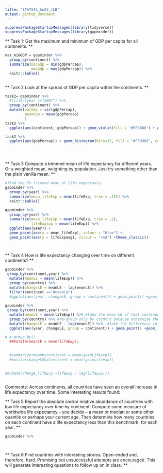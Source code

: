 ```yaml
---
title: "STAT545_hw03_JLB"
output: github_document
---
```

```r
suppressPackageStartupMessages(library(tidyverse)) 
suppressPackageStartupMessages(library(gapminder))
```


** Task 1: Get the maximum and minimum of GDP per capita for all continents. **  

```r
max_minGDP = gapminder %>%
  group_by(continent) %>% 
  summarize(minGdp = min(gdpPercap),
            maxGdp = max(gdpPercap)) %>% 
  knitr::kable()
  
```

** Task 2 Look at the spread of GDP per capita within the continents. **  
```r
task2= gapminder %>% 
  #filter(year =="2007") %>% 
  group_by(continent) %>% 
  mutate(varGdp = var(gdpPercap),
         meanGdp = mean(gdpPercap)
         ) 
task2 %>% 
  ggplot(aes(continent, gdpPercap)) + geom_violin(fill = "#FF3366") + geom_jitter(alpha = 0.2) +scale_y_log10() 

task2 %>% 
  ggplot(aes(gdpPercap)) + geom_histogram(bins=15, fill = "#FF3366", colour = "black") + facet_wrap(~continent) + scale_x_log10()

  
  
```

** Task 3 Compute a trimmed mean of life expectancy for different years. Or a weighted mean, weighting by population. Just try something other than the plain vanilla mean. **   
```r
#find the 5% trimmed mean of life expectancy. 
gapminder %>%
  group_by(year) %>%
  summarize(mean_lifeExp = mean(lifeExp, trim = .15)) %>% 
  knitr::kable() 
  
gapminder %>%
  group_by(year) %>%
  summarize(mean_lifeExp = mean(lifeExp, trim = .2),
            lifeExpavg = mean(lifeExp)) %>% 
  ggplot(aes(year)) +
  geom_point(aes(y = mean_lifeExp), colour = "blue") +
  geom_point(aes(y = lifeExpavg), colour = "red") +theme_classic()

  
```

** Task 4 How is life expectancy changing over time on different continents? **  
```r
  
gapminder %>% 
 group_by(continent,year) %>% 
  mutate(meanLE = mean(lifeExp)) %>% 
  group_by(country) %>% 
  mutate(changeLE = meanLE - lag(meanLE)) %>% 
  filter(continent =="Oceania")
  #ggplot(aes(year, changeLE, group = continent)) + geom_point() +geom_line(aes(colour = continent)) +facet_wrap(~continent
  
gapminder %>% 
 group_by(continent,year) %>% 
  mutate(meanLE = mean(lifeExp)) %>% #take the mean LE of that continent in that year. 
  group_by(country) %>% #re-group only by country because otherwise the lag( ) function does not work as we want.
  mutate(changeLE = meanLE - lag(meanLE)) %>%  #take the difference in LE
  ggplot(aes(year, changeLE, group = continent)) + geom_point() +geom_line(aes(colour = continent)) +facet_wrap(~continent) +theme_classic()

# # group_by()
  ##mutate(meanLE = mean(lifeExp))
  
  
  #summarize(meanbycontinent = mean(gainLifeexp))
  #mutate(changeLEbyContinent = mean(gainLifeexp))
  
  
#mutate(change_lifeExp =lifeExp - lag(lifeExp))) 
  
```

Comments:
Across continents, all countries have seen an overall increase in life expectancy over time. 
Some interesting results found:

** Task 5 Report the absolute and/or relative abundance of countries with low life expectancy over time by continent: Compute some measure of worldwide life expectancy – you decide – a mean or median or some other quantile or perhaps your current age. Then determine how many countries on each continent have a life expectancy less than this benchmark, for each year. **    
```r
gapminder %>%
  
  
```

** Task 6 Find countries with interesting stories. Open-ended and, therefore, hard. Promising but unsuccessful attempts are encouraged. This will generate interesting questions to follow up on in class. **   

```r

```

